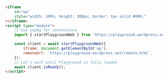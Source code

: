 ```html
<iframe
	id="wp"
	style="width: 100%; height: 300px; border: 1px solid #000;"
></iframe>
<script type="module">
	// Use unpkg for convenience
	import { startPlaygroundWeb } from 'https://playground.wordpress.net/client/index.js';

	const client = await startPlaygroundWeb({
		iframe: document.getElementById('wp'),
		remoteUrl: `https://playground.wordpress.net/remote.html`,
	});
	// Let's wait until Playground is fully loaded
	await client.isReady();
</script>
```
